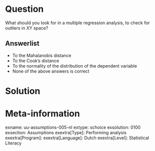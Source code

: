 
Question
========
What should you look for in a multiple regression analysis, to check for outliers in XY space?

Answerlist
----------
* To the Mahalanobis distance
* To the Cook's distance
* To the normality of the distribution of the dependent variable
* None of the above answers is correct

Solution
========



Meta-information
================
exname: uu-assumptions-005-nl
extype: schoice
exsolution: 0100
exsection: Assumptions
exextra[Type]: Performing analysis
exextra[Program]: 
exextra[Language]: Dutch
exextra[Level]: Statistical Literacy
